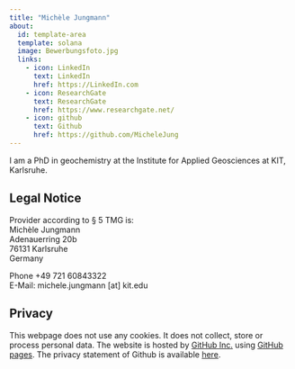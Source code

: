 ```yaml
---
title: "Michèle Jungmann"
about:
  id: template-area
  template: solana
  image: Bewerbungsfoto.jpg
  links:
    - icon: LinkedIn
      text: LinkedIn
      href: https://LinkedIn.com
    - icon: ResearchGate
      text: ResearchGate
      href: https://www.researchgate.net/
    - icon: github
      text: Github
      href: https://github.com/MicheleJung
---
```


:::{#template-area}

I am a PhD in geochemistry at the Institute for Applied Geosciences at KIT, Karlsruhe. 

:::

## Legal Notice

Provider according to § 5 TMG is:  
Michèle Jungmann  
Adenauerring 20b  
76131 Karlsruhe  
Germany  

Phone +49 721 60843322  
E-Mail: michele.jungmann [at] kit.edu

## Privacy

This webpage does not use any cookies. It does not collect, store or process personal data. The website is hosted by [GitHub Inc.](https://github.com/){target="_blank"} using [GitHub pages](https://docs.github.com/en/pages/getting-started-with-github-pages/about-github-pages){target="_blank"}. The privacy statement of Github is available [here](https://docs.github.com/en/site-policy/privacy-policies/github-privacy-statement){target="_blank"}. 
